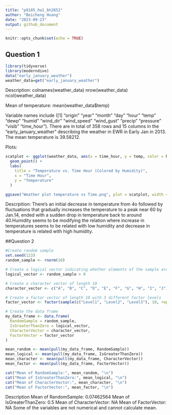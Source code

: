 ```yaml
---
title: "p8105_hw1_bh2852"
author: "Beicheng Huang"
date: "2023-09-23"
output: github_document
---
```


```r
knitr::opts_chunk$set(echo = TRUE)
```

## Question 1


```r
library(tidyverse)
library(moderndive)
data("early_january_weather")
weather_data=get("early_january_weather")
```

Description:
colnames(weather_data)
nrow(weather_data)
ncol(weather_data)

Mean of temperature:
mean(weather_data$temp)

Variable names include ([1] "origin"     "year"       "month"      "day"        "hour"       "temp"       "dewp"       "humid"   "wind_dir"   "wind_speed" "wind_gust"  "precip"     "pressure"   "visib"      "time_hour"). There are in total of 358 rows and 15 columns in the "early_january_weather" describing the weather in EWR in Early Jan in 2013.
The mean temperature is 39.58212.


Plots:

```r
scatplot <- ggplot(weather_data, aes(x = time_hour, y = temp, color = humid)) +
  geom_point() +
  labs(
    title = "Temperature vs. Time Hour (Colored by Humidity)",
    x = "Time Hour",
    y = "Temperature"
  )

ggsave("Weather plot temperature vs Time.png", plot = scatplot, width = 6, height = 4)


```

Descrpition:
  There's an initial decrease in temperature from 4o followed by fluctuations that gradually increases the temperature to a peak near 60 by Jan.14, ended with a sudden drop in temperature back to around 40.Humidity seems to be modifying the relation where increase in temperatures seems to be related with low humidity and decrease in temperature is related with high humidity.
  
  
##Question 2

```r

#Create random sample
set.seed(123)
random_sample <- rnorm(10)

# Create a logical vector indicating whether elements of the sample are greater than 0
logical_vector <- random_sample > 0

# Create a character vector of length 10
character_vector <- c("A", "B", "C", "D", "E", "F", "G", "H", "I", "J")

# Create a factor vector of length 10 with 3 different factor levels
factor_vector <- factor(sample(c("Level1", "Level2", "Level3"), 10, replace = TRUE))

# Create the data frame
my_data_frame <- data.frame(
  RandomSample = random_sample,
  IsGreaterThanZero = logical_vector,
  CharacterVector = character_vector,
  FactorVector = factor_vector
)

mean_random <- mean(pull(my_data_frame, RandomSample))
mean_logical <- mean(pull(my_data_frame, IsGreaterThanZero))
mean_character <- mean(pull(my_data_frame, CharacterVector))
mean_factor <- mean(pull(my_data_frame, FactorVector))

cat("Mean of RandomSample:", mean_random, "\n")
cat("Mean of IsGreaterThanZero:", mean_logical, "\n")
cat("Mean of CharacterVector:", mean_character, "\n")
cat("Mean of FactorVector:", mean_factor, "\n")
```

Description
Mean of RandomSample: 0.07462564 
Mean of IsGreaterThanZero: 0.5 
Mean of CharacterVector: NA 
Mean of FactorVector: NA 
Some of the variables are not numerical and cannot calculate mean.
